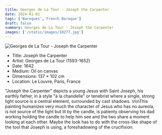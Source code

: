 ```yaml
---
title: Georges de La Tour - Joseph the Carpenter
date: 2024-01-01
tags: ['Baroques','French Baroque']
draft: false
summary: Georges de La Tour - Joseph the Carpenter
images: ['/static/images/10277.jpg']
---
```


![Georges de La Tour - Joseph the Carpenter](/static/images/10277.jpg)

* Title: Joseph the Carpenter
* Artist: Georges de La Tour (1593-1652)
* Date: 1642
* Medium: Oil on canvas
* Dimensions: 137 × 102 cm
* Location: Le Louvre, Paris, France

\"Joseph the Carpenter\" depicts a young Jesus with Saint Joseph, his earthly father, in à style \"à la chandelle\" or tenebrist where a single, strong light source is a central element, surrounded by cast shadows. \n\nThis painting humanizes very much the character of Jesus who has no aureola, is not source of the light but lit by the candle, is patienty observing his dad working holding the candle to help him see and the two share a moment looking at each other. Maybe the look has to do with the cross-like shape of the tool that Joseph is using, a foreshadowing of the crucifixion.
